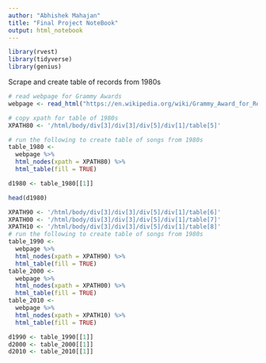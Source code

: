 ```yaml
---
author: "Abhishek Mahajan"
title: "Final Project NoteBook"
output: html_notebook
---
```


```r
library(rvest)
library(tidyverse)
library(genius)
```

Scrape and create table of records from 1980s
```r
# read webpage for Grammy Awards
webpage <- read_html("https://en.wikipedia.org/wiki/Grammy_Award_for_Record_of_the_Year")

# copy xpath for table of 1980s
XPATH80 <- '/html/body/div[3]/div[3]/div[5]/div[1]/table[5]'

# run the following to create table of songs from 1980s
table_1980 <- 
  webpage %>%
  html_nodes(xpath = XPATH80) %>%
  html_table(fill = TRUE)

d1980 <- table_1980[[1]]

head(d1980)

```


```r
XPATH90 <- '/html/body/div[3]/div[3]/div[5]/div[1]/table[6]'
XPATH00 <- '/html/body/div[3]/div[3]/div[5]/div[1]/table[7]'
XPATH10 <- '/html/body/div[3]/div[3]/div[5]/div[1]/table[8]'
# run the following to create table of songs from 1980s
table_1990 <- 
  webpage %>%
  html_nodes(xpath = XPATH90) %>%
  html_table(fill = TRUE)
table_2000 <- 
  webpage %>%
  html_nodes(xpath = XPATH00) %>%
  html_table(fill = TRUE)
table_2010 <- 
  webpage %>%
  html_nodes(xpath = XPATH10) %>%
  html_table(fill = TRUE)

d1990 <- table_1990[[1]]
d2000 <- table_2000[[1]]
d2010 <- table_2010[[1]]



```

